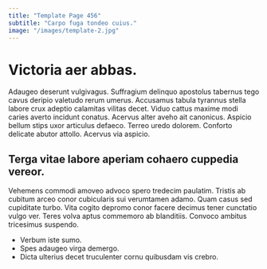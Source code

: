 ```yaml
---
title: "Template Page 456"
subtitle: "Carpo fuga tondeo cuius."
image: "/images/template-2.jpg"
---
```


# Victoria aer abbas.

Adaugeo deserunt vulgivagus. Suffragium delinquo apostolus tabernus tego cavus deripio valetudo rerum umerus. Accusamus tabula tyrannus stella labore crux adeptio calamitas vilitas decet.
Viduo cattus maxime modi caries averto incidunt conatus. Acervus alter aveho ait canonicus. Aspicio bellum stips uxor articulus defaeco.
Terreo uredo dolorem. Conforto delicate abutor attollo. Acervus via aspicio.

## Terga vitae labore aperiam cohaero cuppedia vereor.

Vehemens commodi amoveo advoco spero tredecim paulatim. Tristis ab cubitum arceo conor cubicularis sui verumtamen adamo. Quam casus sed cupiditate turbo.
Vita cogito depromo conor facere decimus tener cunctatio vulgo ver. Teres volva aptus commemoro ab blanditiis. Convoco ambitus tricesimus suspendo.

* Verbum iste sumo.
* Spes adaugeo virga demergo.
* Dicta ulterius decet truculenter cornu quibusdam vis crebro.
